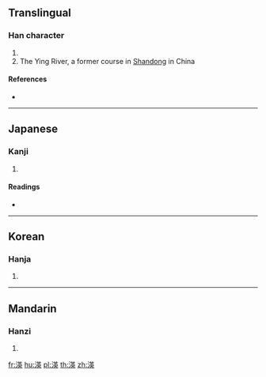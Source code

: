 {{character info/new}}
==Translingual==

===Han character===
{{Han char|rn=85|rad=水|as=09|sn=12|four=34135|canj=ETLK|ids=⿰氵英}}

# {{defn|Han|sort=水09}}
# The Ying River, a former course in [[Shandong]] in China

====References====
* {{Han ref|kx=0635.120|dkj=17790|dj=1042.080|hdz=31668.050|uh=6E36|ud=28214|bh=DA56|bd=55894}}

----

==Japanese==

===Kanji===
{{ja-kanji|grade=|rs=水09}}

# {{defn|lang=ja|sort=水09}}

====Readings====
* {{ja-readings|on=[[えい]] (ei), [[よう]] (yō)|kun=}}

----

==Korean==

===Hanja===
{{ko-hanja|hangeul=영|eumhun=|rv=yeong|mr=yŏng|y=yeng}}

# {{defn|lang=ko|sort=水09}}

----

==Mandarin==

===Hanzi===
{{cmn-hanzi|pin=[[yīng]] ([[ying1]])|wg=ying<sup>1</sup>}}

# {{defn|lang=cmn|sort=水09}}

[[fr:渶]]
[[hu:渶]]
[[pl:渶]]
[[th:渶]]
[[zh:渶]]